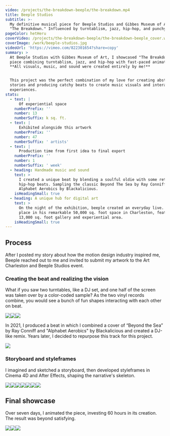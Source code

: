 ```yaml
---
video: /projects/the-breakdown-beeple/the-breakdown.mp4
title: Beeple Studios
subtitle: >-
  My definitive musical piece for Beeple Studios and Gibbes Museum of Art named
  "The Breakdown." Influenced by turntablism, jazz, hip-hop, and punchy motion.
pageColor: hetHeru
coverVideo: /projects/the-breakdown-beeple/the-breakdown-beeple_cover.webm
coverImage: /work/beeple-studios.jpg
videoUrl: 'https://vimeo.com/822301654?share=copy'
summary: >
  At Beeple Studios with Gibbes Museum of Art, I showcased "The Breakdown," a
  piece combining turntablism, jazz, and hip-hop with fast-paced animations.
  **All visuals, music, and sound were created entirely by me!**


  This project was the perfect combination of my love for creating abstract
  stories and producing catchy beats to create music visuals and interactive
  experiences.
stats:
  - text: |
      Of experiential space
    numberPrefix: ''
    number: 13
    numberSuffix: k sq. ft.
  - text: |
      Exhibited alongside this artwork
    numberPrefix: ''
    number: 47
    numberSuffix: ' artists'
  - text: |
      Production time from first idea to final export
    numberPrefix: ''
    number: 1
    numberSuffix: ' week'
  - heading: Handmade music and sound
    text: >
      I created a unique beat by blending a soulful oldie with some retro
      hip-hop beats. Sampling the classic Beyond The Sea by Ray Conniff and the
      Alphabet Aerobics by Blackalicious.
    isHeadingSmall: true
  - heading: A unique hub for digital art
    text: >
      On the night of the exhibition, beeple created an everyday live. Taking
      place in his remarkable 50,000 sq. foot space in Charleston, featuring a
      13,000 sq. foot gallery and experiential area.
    isHeadingSmall: true
---
```


<ProjectVimeo url="https://vimeo.com/914546821?share=copy" />

## Process

After I posted my story about how the motion design industry inspired me, Beeple reached out to me and invited to submit my artwork to the Art Charleston and Beeple Studios event.

### Creating the beat and realizing the vision

What if you saw two turntables, like a DJ set, and one half of the screen was taken over by a color-coded sample? As the two vinyl records combine, you would see a bunch of fun shapes interacting with each other on beat.

![](/projects/the-breakdown-beeple/process/turntable-concept-1.png)![](/projects/the-breakdown-beeple/process/the-breakdown-turntable-screenshot-2.png)![](/projects/the-breakdown-beeple/process/the-breakdown-turntable-screenshot-1.png)

In 2021, I produced a beat in which I combined a cover of “Beyond the Sea” by Ray Conniff and "Alphabet Aerobics" by Blackalicious and created a DJ-like remix. Years later, I decided to repurpose this track for this project.

![](</projects/the-breakdown-beeple/making-the-beat/Screenshot 2024-01-28 at 1.03.02 PM.png>)

### Storyboard and styleframes

I imagined and sketched a storyboard, then developed styleframes in Cinema 4D and After Effects, shaping the narrative's skeleton.

![](/projects/the-breakdown-beeple/storyboard/2023-03-27_the-turnable-1_storyboard_v2.0.jpg)![](/projects/the-breakdown-beeple/storyboard/2023-03-28_the-turntable-1_scene-1_v0.4.png)![](/projects/the-breakdown-beeple/storyboard/2023-03-28_the-turntable-1_styleframe_3a_v1.0.png)![](/projects/the-breakdown-beeple/storyboard/2023-03-28_the-turntable-1_styleframe_8c_v1.0.png)![](/projects/the-breakdown-beeple/storyboard/2023-03-28_the-turntable-1_styleframe_6a_v1.0.png)![](/projects/the-breakdown-beeple/storyboard/2023-03-28_the-turntable-1_scene-9_v0.1.jpg)![](/projects/the-breakdown-beeple/storyboard/2023-03-28_the-turntable-1_styleframe_10.v1.0.png)

## Final showcase

Over seven days, I animated the piece, investing 60 hours in its creation. The result was beyond satisfying.

![](/projects/the-breakdown-beeple/final-showcase/2023-03-28_the-turntable-1_v1.0_00-00-12-867_still-0001.png)![](/projects/the-breakdown-beeple/final-showcase/2023-03-28_the-turntable-1_v1.0_00-00-18-900_still-0005.png)![](/projects/the-breakdown-beeple/final-showcase/2023-03-28_the-turntable-1_v1.0_00-00-24-933_still-0006.png)
